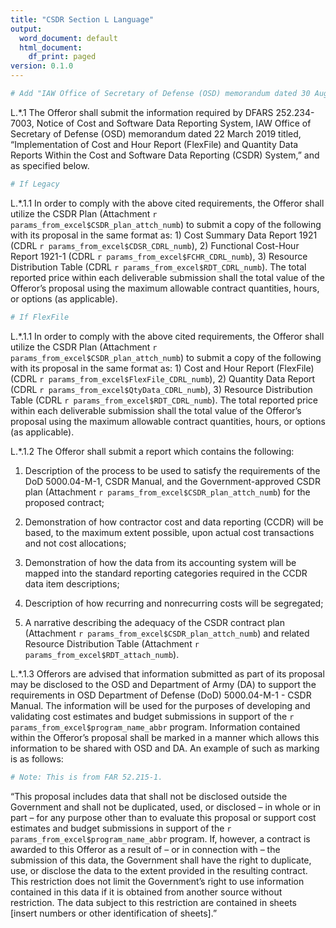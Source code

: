 ```yaml
---
title: "CSDR Section L Language"
output:
  word_document: default
  html_document:
    df_print: paged
version: 0.1.0
---
```

```r
# Add "IAW Office of Secretary of Defense (OSD) memorandum dated 30 August 2018 titled, "Implementation of Cost Data Reporting Requirements for Middle Tier Acquisition Programs," if being used with an 804 program.
```
L.*.1 The Offeror shall submit the information required by DFARS 252.234-7003, Notice of Cost and Software Data Reporting System, IAW Office of Secretary of Defense (OSD) memorandum dated 22 March 2019 titled, "Implementation of Cost and Hour Report (FlexFile) and Quantity Data Reports Within the Cost and Software Data Reporting (CSDR) System," and as specified below.  

```r
# If Legacy
```
L.*.1.1 In order to comply with the above cited requirements, the Offeror shall utilize the CSDR Plan (Attachment `r params_from_excel$CSDR_plan_attch_numb`) to submit a copy of the following with its proposal in the same format as: 1) Cost Summary Data Report 1921 (CDRL `r params_from_excel$CDSR_CDRL_numb`), 2) Functional Cost-Hour Report 1921-1 (CDRL `r params_from_excel$FCHR_CDRL_numb`), 3) Resource Distribution Table (CDRL `r params_from_excel$RDT_CDRL_numb`). The total reported price within each deliverable submission shall the total value of the Offeror's proposal using the maximum allowable contract quantities, hours, or options (as applicable).  

```r
# If FlexFile
```
L.*.1.1 In order to comply with the above cited requirements, the Offeror shall utilize the CSDR Plan (Attachment `r params_from_excel$CSDR_plan_attch_numb`) to submit a copy of the following with its proposal in the same format as: 1) Cost and Hour Report (FlexFile) (CDRL `r params_from_excel$FlexFile_CDRL_numb`), 2) Quantity Data Report (CDRL `r params_from_excel$QtyData_CDRL_numb`), 3) Resource Distribution Table (CDRL `r params_from_excel$RDT_CDRL_numb`). The total reported price within each deliverable submission shall the total value of the Offeror's proposal using the maximum allowable contract quantities, hours, or options (as applicable).  

L.*.1.2 The Offeror shall submit a report which contains the following:  

(1) Description of the process to be used to satisfy the requirements of the DoD 5000.04-M-1, CSDR Manual, and the Government-approved CSDR plan (Attachment `r params_from_excel$CSDR_plan_attch_numb`) for the proposed contract;  

(2) Demonstration of how contractor cost and data reporting (CCDR) will be based, to the maximum extent possible, upon actual cost transactions and not cost allocations;  

(3) Demonstration of how the data from its accounting system will be mapped into the standard reporting categories required in the CCDR data item descriptions;  

(4) Description of how recurring and nonrecurring costs will be segregated;  

(5) A narrative describing the adequacy of the CSDR contract plan (Attachment `r params_from_excel$CSDR_plan_attch_numb`) and related Resource Distribution Table (Attachment `r params_from_excel$RDT_attach_numb`).  

L.*.1.3 Offerors are advised that information submitted as part of its proposal may be disclosed to the OSD and Department of Army (DA) to support the requirements in OSD Department of Defense (DoD) 5000.04-M-1 - CSDR Manual. The information will be used for the purposes of developing and validating cost estimates and budget submissions in support of the `r params_from_excel$program_name_abbr` program. Information contained within the Offeror's proposal shall be marked in a manner which allows this information to be shared with OSD and DA. An example of such as marking is as follows:

```r
# Note: This is from FAR 52.215-1.
```

"This proposal includes data that shall not be disclosed outside the Government and shall not be duplicated, used, or disclosed -- in whole or in part -- for any purpose other than to evaluate this proposal or support cost estimates and budget submissions in support of the `r params_from_excel$program_name_abbr` program. If, however, a contract is awarded to this Offeror as a result of -- or in connection with -- the submission of this data, the Government shall have the right to duplicate, use, or disclose the data to the extent provided in the resulting contract. This restriction does not limit the Government's right to use information contained in this data if it is obtained from another source without restriction. The data subject to this restriction are contained in sheets [insert numbers or other identification of sheets]."  
